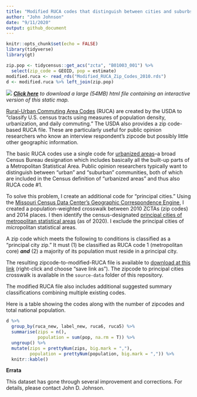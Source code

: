 ```yaml
---
title: "Modified RUCA codes that distinguish between cities and suburbs"
author: "John Johnson"
date: "9/11/2020"
output: github_document
---
```


```r
knitr::opts_chunk$set(echo = FALSE)
library(tidyverse)
library(gt)

zip.pop <- tidycensus::get_acs("zcta", "B01003_001") %>%
  select(zip_code = GEOID, pop = estimate)
modified.ruca <- read_rds("Modified_RUCA_Zip_Codes_2010.rds")
d <- modified.ruca %>% left_join(zip.pop)
```

![](National_Static_RUCA_map.png)
*[**Click here**](https://www.dropbox.com/s/yg1l54nbkcbj3mg/National_Interactive_RUCA_map.html?dl=1) to download a large (54MB) html file containing an interactive version of this static map.*

[Rural-Urban Commuting Area Codes](https://www.ers.usda.gov/data-products/rural-urban-commuting-area-codes/) (RUCA) are created by the USDA to "classify U.S. census tracts using measures of population density, urbanization, and daily commuting." The USDA also provides a zip code-based RUCA file. These are particularly useful for public opinion researchers who know an interview respondent's zipcode but possibly little other geographic information.

The basic RUCA codes use a single code for [urbanized areas](https://www.census.gov/programs-surveys/geography/about/faq/2010-urban-area-faq.html)--a broad Census Bureau designation which includes basically all the built-up parts of a Metropolitan Statistical Area. Public opinion researchers typically want to distinguish between "urban" and "suburban" communities, both of which are included in the Census definition of "urbanized areas" and thus also RUCA code #1.

To solve this problem, I create an additional code for "principal cities." Using the [Missouri Census Data Center's Geographic Correspondence Engine](http://mcdc.missouri.edu/applications/geocorr2014.html), I created a population-weighted crosswalk between 2010 ZCTAs (zip codes) and 2014 places. I then identify the census-designated [principal cities of metropolitan statistical areas](https://www.census.gov/geographies/reference-files/time-series/demo/metro-micro/delineation-files.html) (as of 2020). I exclude the principal cities of *micro*politan statistical areas.

A zip code which meets the following to conditions is classified as a "principal city zip." It must (1) be classified as RUCA code 1 (metropolitan core) ***and*** (2) a majority of its population must reside in a principal city.

The resulting zipcode-to-modified-RUCA file is available to [download at this link](https://github.com/jdjohn215/modified-RUCA-codes/raw/master/Modified_RUCA_Zip_Codes_2010.csv) (right-click and choose "save link as"). The zipcode to principal cities crosswalk is available in the `source-data` folder of this repository.

The modified RUCA file also includes additional suggested summary classifications combining multiple existing codes.

Here is a table showing the codes along with the number of zipcodes and total national population.

```r
d %>%
  group_by(ruca_new, label_new, ruca6, ruca5) %>%
  summarise(zips = n(),
            population = sum(pop, na.rm = T)) %>%
  ungroup() %>%
  mutate(zips = prettyNum(zips, big.mark = ","),
         population = prettyNum(population, big.mark = ",")) %>%
  knitr::kable()
```


**Errata** 

This dataset has gone through several improvement and corrections. For details, please contact John D. Johnson.